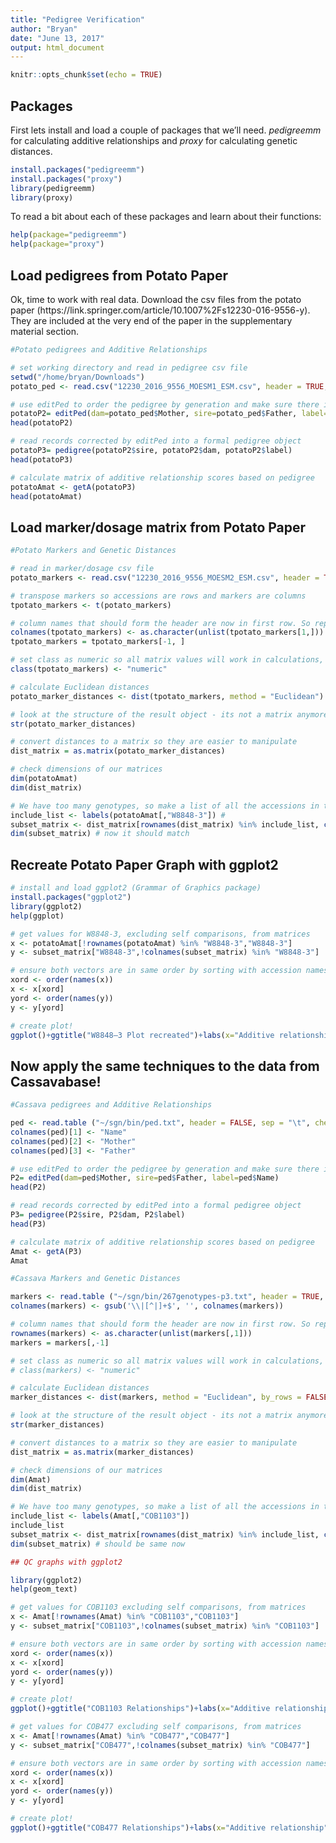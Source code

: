 ```yaml
---
title: "Pedigree Verification"
author: "Bryan"
date: "June 13, 2017"
output: html_document
---
```


```r
knitr::opts_chunk$set(echo = TRUE)
```

## Packages

First lets install and load a couple of packages that we'll need. *pedigreemm* for calculating additive relationships and *proxy* for calculating genetic distances.

```r
install.packages("pedigreemm")
install.packages("proxy")
library(pedigreemm)
library(proxy)
```

To read a bit about each of these packages and learn about their functions:

```r
help(package="pedigreemm")
help(package="proxy")

```

## Load pedigrees from Potato Paper

Ok, time to work with real data. Download the csv files from the potato paper (https://link.springer.com/article/10.1007%2Fs12230-016-9556-y). They are included at the very end of the paper in the supplementary material section.

```r
#Potato pedigrees and Additive Relationships

# set working directory and read in pedigree csv file
setwd("/home/bryan/Downloads")
potato_ped <- read.csv("12230_2016_9556_MOESM1_ESM.csv", header = TRUE, check.names = FALSE)

# use editPed to order the pedigree by generation and make sure there is a row for each unique accession name, including parents
potatoP2= editPed(dam=potato_ped$Mother, sire=potato_ped$Father, label=potato_ped$Name)
head(potatoP2)

# read records corrected by editPed into a formal pedigree object
potatoP3= pedigree(potatoP2$sire, potatoP2$dam, potatoP2$label)
head(potatoP3)

# calculate matrix of additive relationship scores based on pedigree
potatoAmat <- getA(potatoP3)
head(potatoAmat)
```

## Load marker/dosage matrix from Potato Paper

```r
#Potato Markers and Genetic Distances

# read in marker/dosage csv file
potato_markers <- read.csv("12230_2016_9556_MOESM2_ESM.csv", header = TRUE, check.names = FALSE)

# transpose markers so accessions are rows and markers are columns
tpotato_markers <- t(potato_markers)

# column names that should form the header are now in first row. So replace the header with the first row
colnames(tpotato_markers) <- as.character(unlist(tpotato_markers[1,]))
tpotato_markers = tpotato_markers[-1, ]

# set class as numeric so all matrix values will work in calculations, including NAs
class(tpotato_markers) <- "numeric"

# calculate Euclidean distances
potato_marker_distances <- dist(tpotato_markers, method = "Euclidean")

# look at the structure of the result object - its not a matrix anymore, its a 'dist'! 
str(potato_marker_distances) 

# convert distances to a matrix so they are easier to manipulate
dist_matrix = as.matrix(potato_marker_distances)

# check dimensions of our matrices
dim(potatoAmat)
dim(dist_matrix)

# We have too many genotypes, so make a list of all the accessions in the pedigree matrix, and use it to subset the genetic distance matrix
include_list <- labels(potatoAmat[,"W8848-3"]) #
subset_matrix <- dist_matrix[rownames(dist_matrix) %in% include_list, colnames(dist_matrix) %in% include_list] 
dim(subset_matrix) # now it should match

```

## Recreate Potato Paper Graph with ggplot2

```r
# install and load ggplot2 (Grammar of Graphics package)
install.packages("ggplot2")
library(ggplot2)
help(ggplot)

# get values for W8848-3, excluding self comparisons, from matrices
x <- potatoAmat[!rownames(potatoAmat) %in% "W8848-3","W8848-3"]
y <- subset_matrix["W8848-3",!colnames(subset_matrix) %in% "W8848-3"]

# ensure both vectors are in same order by sorting with accession names
xord <- order(names(x))
x <- x[xord]
yord <- order(names(y))
y <- y[yord]

# create plot!
ggplot()+ggtitle("W8848–3 Plot recreated")+labs(x="Additive relationship",y="Marker-based distance")+geom_text(aes(x=x,y=y,label=names(x)))

```


## Now apply the same techniques to the data from Cassavabase!

```r

#Cassava pedigrees and Additive Relationships

ped <- read.table ("~/sgn/bin/ped.txt", header = FALSE, sep = "\t", check.names = FALSE, stringsAsFactors = FALSE)
colnames(ped)[1] <- "Name"
colnames(ped)[2] <- "Mother"
colnames(ped)[3] <- "Father"

# use editPed to order the pedigree by generation and make sure there is a row for each unique accession name, including parents
P2= editPed(dam=ped$Mother, sire=ped$Father, label=ped$Name)
head(P2)

# read records corrected by editPed into a formal pedigree object
P3= pedigree(P2$sire, P2$dam, P2$label)
head(P3)

# calculate matrix of additive relationship scores based on pedigree
Amat <- getA(P3)
Amat

#Cassava Markers and Genetic Distances

markers <- read.table ("~/sgn/bin/267genotypes-p3.txt", header = TRUE, check.names = FALSE, stringsAsFactors = FALSE)
colnames(markers) <- gsub('\\|[^|]+$', '', colnames(markers))

# column names that should form the header are now in first row. So replace the header with the first row
rownames(markers) <- as.character(unlist(markers[,1]))
markers = markers[,-1]

# set class as numeric so all matrix values will work in calculations, including NAs
# class(markers) <- "numeric"

# calculate Euclidean distances
marker_distances <- dist(markers, method = "Euclidean", by_rows = FALSE)

# look at the structure of the result object - its not a matrix anymore, its a 'dist'! 
str(marker_distances) 

# convert distances to a matrix so they are easier to manipulate
dist_matrix = as.matrix(marker_distances)

# check dimensions of our matrices
dim(Amat)
dim(dist_matrix)

# We have too many genotypes, so make a list of all the accessions in the pedigree matrix, and use it to subset the genetic distance matrix
include_list <- labels(Amat[,"COB1103"])
include_list
subset_matrix <- dist_matrix[rownames(dist_matrix) %in% include_list, colnames(dist_matrix) %in% include_list] 
dim(subset_matrix) # should be same now

## QC graphs with ggplot2

library(ggplot2)
help(geom_text)

# get values for COB1103 excluding self comparisons, from matrices
x <- Amat[!rownames(Amat) %in% "COB1103","COB1103"]
y <- subset_matrix["COB1103",!colnames(subset_matrix) %in% "COB1103"]

# ensure both vectors are in same order by sorting with accession names
xord <- order(names(x))
x <- x[xord]
yord <- order(names(y))
y <- y[yord]

# create plot!
ggplot()+ggtitle("COB1103 Relationships")+labs(x="Additive relationship",y="Marker-based distance")+geom_text(aes(x=x,y=y,label=names(x)))

# get values for COB477 excluding self comparisons, from matrices
x <- Amat[!rownames(Amat) %in% "COB477","COB477"]
y <- subset_matrix["COB477",!colnames(subset_matrix) %in% "COB477"]

# ensure both vectors are in same order by sorting with accession names
xord <- order(names(x))
x <- x[xord]
yord <- order(names(y))
y <- y[yord]

# create plot!
ggplot()+ggtitle("COB477 Relationships")+labs(x="Additive relationship",y="Marker-based distance")+geom_text(aes(x=x,y=y,label=names(x)),size=2.5)+expand_limits(x=c(-0.03,0.53))



```



